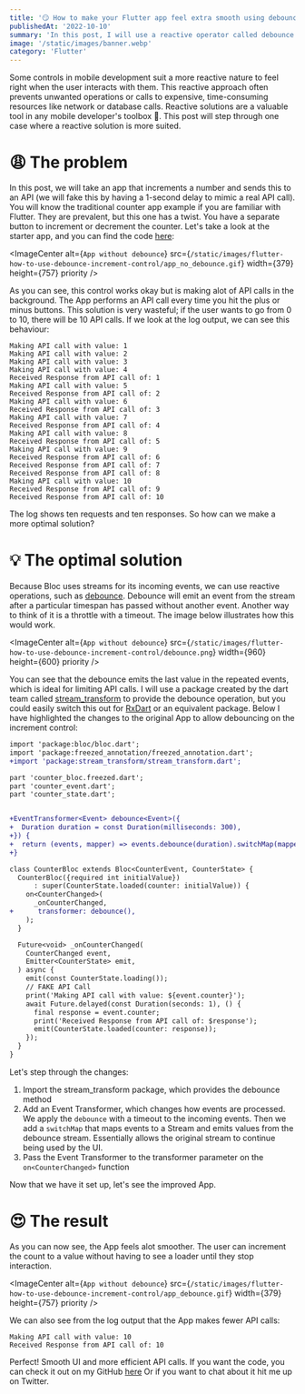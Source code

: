 ```yaml
---
title: '😏 How to make your Flutter app feel extra smooth using debounce with BLoC'
publishedAt: '2022-10-10'
summary: 'In this post, I will use a reactive operator called debounce on an API-linked stepper control. Achieving a smoother and more user-friendly app.'
image: '/static/images/banner.webp'
category: 'Flutter'
---
```


Some controls in mobile development suit a more reactive nature to feel right when the user interacts with them. This reactive approach often prevents unwanted operations or calls to expensive, time-consuming resources like network or database calls. Reactive solutions are a valuable tool in any mobile developer's toolbox 🧰. This post will step through one case where a reactive solution is more suited.

# 😩 The problem
In this post, we will take an app that increments a number and sends this to an API (we will fake this by having a 1-second delay to mimic a real API call). You will know the traditional counter app example if you are familiar with Flutter. They are prevalent, but this one has a twist. You have a separate button to increment or decrement the counter. Let's take a look at the starter app, and you can find the code [here](https://github.com/b099l3/Examples/tree/debounce-start/flutter-how-to-use-debounce-increment-control/debounce_bloc):


<ImageCenter
  alt={`App without debounce`}
  src={`/static/images/flutter-how-to-use-debounce-increment-control/app_no_debounce.gif`}
  width={379}
  height={757}
  priority
/>

As you can see, this control works okay but is making alot of API calls in the background. The App performs an API call every time you hit the plus or minus buttons. This solution is very wasteful; if the user wants to go from 0 to 10, there will be 10 API calls. If we look at the log output, we can see this behaviour:

```
Making API call with value: 1 
Making API call with value: 2 
Making API call with value: 3 
Making API call with value: 4 
Received Response from API call of: 1 
Making API call with value: 5 
Received Response from API call of: 2 
Making API call with value: 6 
Received Response from API call of: 3 
Making API call with value: 7 
Received Response from API call of: 4 
Making API call with value: 8 
Received Response from API call of: 5 
Making API call with value: 9 
Received Response from API call of: 6 
Received Response from API call of: 7 
Received Response from API call of: 8 
Making API call with value: 10 
Received Response from API call of: 9 
Received Response from API call of: 10
```

The log shows ten requests and ten responses. So how can we make a more optimal solution?

# 💡 The optimal solution

Because Bloc uses streams for its incoming events, we can use reactive operations, such as [debounce](https://reactivex.io/documentation/operators/debounce.html). Debounce will emit an event from the stream after a particular timespan has passed without another event. Another way to think of it is a throttle with a timeout. The image below illustrates how this would work. 



<ImageCenter
  alt={`App without debounce`}
  src={`/static/images/flutter-how-to-use-debounce-increment-control/debounce.png`}
  width={960}
  height={600}
  priority
/>

You can see that the debounce emits the last value in the repeated events, which is ideal for limiting API calls.
I will use a package created by the dart team called [stream_transform](https://pub.dev/packages/stream_transform) to provide the debounce operation, but you could easily switch this out for [RxDart](https://pub.dev/packages/rxdart) or an equivalent package. Below I have highlighted the changes to the original App to allow debouncing on the increment control:

```diff
import 'package:bloc/bloc.dart';
import 'package:freezed_annotation/freezed_annotation.dart';
+import 'package:stream_transform/stream_transform.dart';

part 'counter_bloc.freezed.dart';
part 'counter_event.dart';
part 'counter_state.dart';


+EventTransformer<Event> debounce<Event>({
+  Duration duration = const Duration(milliseconds: 300),
+}) {
+  return (events, mapper) => events.debounce(duration).switchMap(mapper);
+}

class CounterBloc extends Bloc<CounterEvent, CounterState> {
  CounterBloc({required int initialValue})
      : super(CounterState.loaded(counter: initialValue)) {
    on<CounterChanged>(
      _onCounterChanged,
+      transformer: debounce(),
    );
  }

  Future<void> _onCounterChanged(
    CounterChanged event,
    Emitter<CounterState> emit,
  ) async {
    emit(const CounterState.loading());
    // FAKE API Call
    print('Making API call with value: ${event.counter}');
    await Future.delayed(const Duration(seconds: 1), () {
      final response = event.counter;
      print('Received Response from API call of: $response');
      emit(CounterState.loaded(counter: response));
    });
  }
}
```
Let's step through the changes:
1. Import the stream_transform package, which provides the debounce method
2. Add an Event Transformer, which changes how events are processed. We apply the `debounce` with a timeout to the incoming events. Then we add a `switchMap` that maps events to a Stream and emits values from the debounce stream. Essentially allows the original stream to continue being used by the UI.
3. Pass the Event Transformer to the transformer parameter on the `on<CounterChanged>` function

Now that we have it set up, let's see the improved App.

# 😍 The result

As you can now see, the App feels alot smoother. The user can increment the count to a value without having to see a loader until they stop interaction.

<ImageCenter
  alt={`App without debounce`}
  src={`/static/images/flutter-how-to-use-debounce-increment-control/app_debounce.gif`}
  width={379}
  height={757}
  priority
/>

We can also see from the log output that the App makes fewer API calls:

```
Making API call with value: 10 
Received Response from API call of: 10
```

Perfect! Smooth UI and more efficient API calls. If you want the code, you can check it out on my GitHub [here](https://github.com/b099l3/Examples/tree/main/flutter-how-to-use-debounce-increment-control/debounce_bloc) Or if you want to chat about it hit me up on Twitter.

